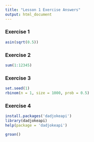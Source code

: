 ```yaml
---
title: "Lesson 1 Exercise Answers"
output: html_document
---
```


### Exercise 1

```r
asin(sqrt(0.5))
```

### Exercise 2

```r
sum(1:12345)
```

### Exercise 3

```r
set.seed(1)
rbinom(n = 1, size = 1000, prob = 0.5)
```

### Exercise 4

```r
install.packages('dadjokeapi')
library(dadjokeapi)
help(package = 'dadjokeapi')

groan()
```